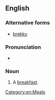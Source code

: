 ==English==

===Alternative forms===
* [[brekky]]

===Pronunciation===
* {{rhymes|ɛki}}

===Noun===
{{en-noun}}

# {{context|informal|lang=en}} A [[breakfast]].

[[Category:en:Meals]]